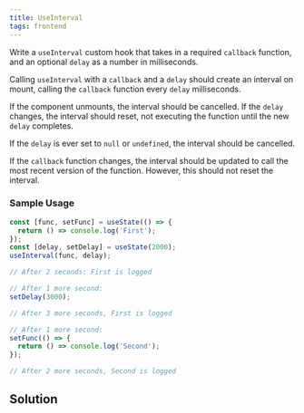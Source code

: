 ```yaml
---
title: UseInterval 
tags: frontend 
---
```


Write a `useInterval` custom hook that takes in a required `callback` function, and an optional `delay` as a number in milliseconds.

Calling `useInterval` with a `callback` and a `delay` should create an interval on mount, calling the `callback` function every `delay` milliseconds.

If the component unmounts, the interval should be cancelled. If the `delay` changes, the interval should reset, not executing the function until the new `delay` completes.

If the `delay` is ever set to `null` or `undefined`, the interval should be cancelled.

If the `callback` function changes, the interval should be updated to call the most recent version of the function. However, this should not reset the interval.

### Sample Usage

```jsx
const [func, setFunc] = useState(() => {
  return () => console.log('First');
});
const [delay, setDelay] = useState(2000);
useInterval(func, delay);

// After 2 seconds: First is logged

// After 1 more second:
setDelay(3000);

// After 3 more seconds, First is logged

// After 1 more second:
setFunc(() => {
  return () => console.log('Second');
});

// After 2 more seconds, Second is logged
```
 
 
 ## Solution